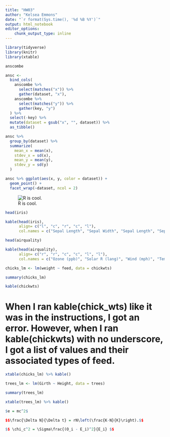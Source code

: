 ```yaml
---
title: "HW03"
author: "Kelsea Emmons"
date: "`r format(Sys.time(), '%d %B %Y')`"
output: html_notebook
editor_options: 
    chunk_output_type: inline
---
```


```r
library(tidyverse)
library(knitr)
library(xtable)
```

```r
anscombe
```
```r
ansc <-
  bind_cols(
    anscombe %>% 
      select(matches("x")) %>% 
      gather(dataset, "x"),
    anscombe %>% 
      select(matches("y")) %>% 
      gather(key, "y")
  ) %>%
  select(-key) %>% 
  mutate(dataset = gsub("x", "", dataset)) %>%  
  as_tibble()
```
```r
ansc %>%
  group_by(dataset) %>% 
  summarize(
    mean_x = mean(x),
    stdev_x = sd(x),
    mean_y = mean(y),
    stdev_y = sd(y)
  )
```
```r
ansc %>% ggplot(aes(x, y, color = dataset)) +
  geom_point() +
  facet_wrap(~dataset, ncol = 2)
```
![R is cool.][id]


```r
head(iris)
```

```r
kable(head(iris),
      align= c("l", "c", "r", "c", "l"),
      col.names = c("Sepal Length", "Sepal Width", "Sepal Length", "Sepal Width", "Species"))
```
```r
head(airquality)
```

```r
kable(head(airquality), 
      align= c("r", "r", "c", "c", "l", "l"),
      col.names = c("Ozone (ppb)", "Solar R (lang)", "Wind (mph)", "Temp (°F)", "Month", "Day"))
```
```r
chicks_lm <- lm(weight ~ feed, data = chickwts)

summary(chicks_lm)
```
```r
kable(chickwts)
```
# When I ran kable(chick_wts) like it was in the instructions, I got an error. However, when I ran kable(chickwts) with no underscore, I got a list of values and their associated types of feed.

```r
xtable(chicks_lm) %>% kable()
```
```r
trees_lm <- lm(Girth ~ Height, data = trees)

summary(trees_lm)
```

```r
xtable(trees_lm) %>% kable()
```

```r
$e = mc^2$

$$\frac{\Delta N}{\Delta t} = rN\left(\frac{K-N}{K}\right).$$
```

```r
$$ \chi_c^2 = \Sigma\frac{(O_i - E_i)^2}{E_i} $$
```

[id]: <https://i.imgur.com/xuDyBk6.png> "Coding is fun"
 


